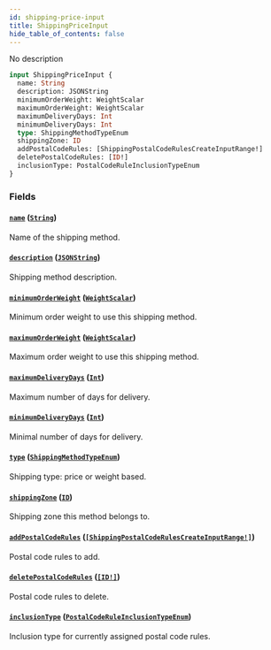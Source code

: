 ```yaml
---
id: shipping-price-input
title: ShippingPriceInput
hide_table_of_contents: false
---
```


No description

```graphql
input ShippingPriceInput {
  name: String
  description: JSONString
  minimumOrderWeight: WeightScalar
  maximumOrderWeight: WeightScalar
  maximumDeliveryDays: Int
  minimumDeliveryDays: Int
  type: ShippingMethodTypeEnum
  shippingZone: ID
  addPostalCodeRules: [ShippingPostalCodeRulesCreateInputRange!]
  deletePostalCodeRules: [ID!]
  inclusionType: PostalCodeRuleInclusionTypeEnum
}
```

### Fields

#### [`name`](#) ([`String`](../../../developer/api-reference/scalars/string))

Name of the shipping method.

#### [`description`](#) ([`JSONString`](../../../developer/api-reference/scalars/jsonstring))

Shipping method description.

#### [`minimumOrderWeight`](#) ([`WeightScalar`](../../../developer/api-reference/scalars/weight-scalar))

Minimum order weight to use this shipping method.

#### [`maximumOrderWeight`](#) ([`WeightScalar`](../../../developer/api-reference/scalars/weight-scalar))

Maximum order weight to use this shipping method.

#### [`maximumDeliveryDays`](#) ([`Int`](../../../developer/api-reference/scalars/int))

Maximum number of days for delivery.

#### [`minimumDeliveryDays`](#) ([`Int`](../../../developer/api-reference/scalars/int))

Minimal number of days for delivery.

#### [`type`](#) ([`ShippingMethodTypeEnum`](../../../developer/api-reference/enums/shipping-method-type-enum))

Shipping type: price or weight based.

#### [`shippingZone`](#) ([`ID`](../../../developer/api-reference/scalars/id))

Shipping zone this method belongs to.

#### [`addPostalCodeRules`](#) ([`[ShippingPostalCodeRulesCreateInputRange!]`](../../../developer/api-reference/inputs/shipping-postal-code-rules-create-input-range))

Postal code rules to add.

#### [`deletePostalCodeRules`](#) ([`[ID!]`](../../../developer/api-reference/scalars/id))

Postal code rules to delete.

#### [`inclusionType`](#) ([`PostalCodeRuleInclusionTypeEnum`](../../../developer/api-reference/enums/postal-code-rule-inclusion-type-enum))

Inclusion type for currently assigned postal code rules.
